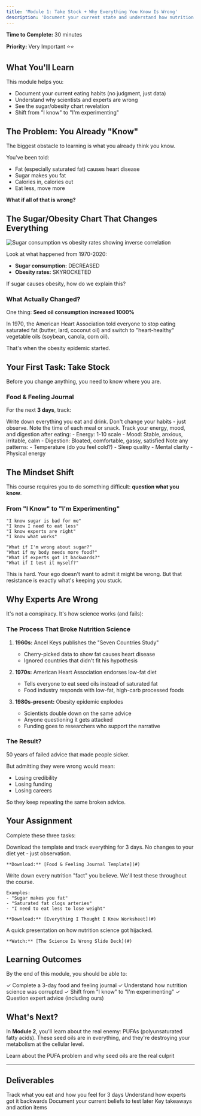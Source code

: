 ```yaml
---
title: 'Module 1: Take Stock + Why Everything You Know Is Wrong'
description: 'Document your current state and understand how nutrition science got hijacked'
---
```


**Time to Complete:** 30 minutes

**Priority:** Very Important ⭐⭐

## What You'll Learn

This module helps you:
- Document your current eating habits (no judgment, just data)
- Understand why scientists and experts are wrong
- See the sugar/obesity chart revelation
- Shift from "I know" to "I'm experimenting"

## The Problem: You Already "Know"

The biggest obstacle to learning is what you already think you know.

You've been told:
- Fat (especially saturated fat) causes heart disease
- Sugar makes you fat
- Calories in, calories out
- Eat less, move more

**What if all of that is wrong?**

## The Sugar/Obesity Chart That Changes Everything

<Frame>
  <img src="/images/sugar-obesity-chart.png" alt="Sugar consumption vs obesity rates showing inverse correlation" />
</Frame>

Look at what happened from 1970-2020:
- **Sugar consumption:** DECREASED
- **Obesity rates:** SKYROCKETED

If sugar causes obesity, how do we explain this?

### What Actually Changed?

One thing: **Seed oil consumption increased 1000%**

In 1970, the American Heart Association told everyone to stop eating saturated fat (butter, lard, coconut oil) and switch to "heart-healthy" vegetable oils (soybean, canola, corn oil).

That's when the obesity epidemic started.

## Your First Task: Take Stock

Before you change anything, you need to know where you are.

### Food & Feeling Journal

For the next **3 days**, track:

<Steps>
  <Step title="What You Eat">
    Write down everything you eat and drink. Don't change your habits - just observe.
  </Step>

  <Step title="When You Eat">
    Note the time of each meal or snack.
  </Step>

  <Step title="How You Feel">
    Track your energy, mood, and digestion after eating:
    - Energy: 1-10 scale
    - Mood: Stable, anxious, irritable, calm
    - Digestion: Bloated, comfortable, gassy, satisfied
  </Step>

  <Step title="Body Signals">
    Note any patterns:
    - Temperature (do you feel cold?)
    - Sleep quality
    - Mental clarity
    - Physical energy
  </Step>
</Steps>

## The Mindset Shift

This course requires you to do something difficult: **question what you know**.

### From "I Know" to "I'm Experimenting"

<CodeGroup>

```text Old Mindset
"I know sugar is bad for me"
"I know I need to eat less"
"I know experts are right"
"I know what works"
```

```text New Mindset
"What if I'm wrong about sugar?"
"What if my body needs more food?"
"What if experts got it backwards?"
"What if I test it myself?"
```

</CodeGroup>

This is hard. Your ego doesn't want to admit it might be wrong. But that resistance is exactly what's keeping you stuck.

## Why Experts Are Wrong

It's not a conspiracy. It's how science works (and fails):

### The Process That Broke Nutrition Science

1. **1960s:** Ancel Keys publishes the "Seven Countries Study"
   - Cherry-picked data to show fat causes heart disease
   - Ignored countries that didn't fit his hypothesis

2. **1970s:** American Heart Association endorses low-fat diet
   - Tells everyone to eat seed oils instead of saturated fat
   - Food industry responds with low-fat, high-carb processed foods

3. **1980s-present:** Obesity epidemic explodes
   - Scientists double down on the same advice
   - Anyone questioning it gets attacked
   - Funding goes to researchers who support the narrative

### The Result?

50 years of failed advice that made people sicker.

But admitting they were wrong would mean:
- Losing credibility
- Losing funding
- Losing careers

So they keep repeating the same broken advice.

## Your Assignment

Complete these three tasks:

<AccordionGroup>
  <Accordion title="1. Food & Feeling Journal (3 days)">
    Download the template and track everything for 3 days. No changes to your diet yet - just observation.

    **Download:** [Food & Feeling Journal Template](#)
  </Accordion>

  <Accordion title="2. 'Everything I Thought I Knew' Worksheet">
    Write down every nutrition "fact" you believe. We'll test these throughout the course.

    Examples:
    - "Sugar makes you fat"
    - "Saturated fat clogs arteries"
    - "I need to eat less to lose weight"

    **Download:** [Everything I Thought I Knew Worksheet](#)
  </Accordion>

  <Accordion title="3. Watch: The Science Is Wrong (10 min)">
    A quick presentation on how nutrition science got hijacked.

    **Watch:** [The Science Is Wrong Slide Deck](#)
  </Accordion>
</AccordionGroup>

## Learning Outcomes

By the end of this module, you should be able to:

✓ Complete a 3-day food and feeling journal
✓ Understand how nutrition science was corrupted
✓ Shift from "I know" to "I'm experimenting"
✓ Question expert advice (including ours)

## What's Next?

In **Module 2**, you'll learn about the real enemy: PUFAs (polyunsaturated fatty acids). These seed oils are in everything, and they're destroying your metabolism at the cellular level.

<Card title="Continue to Module 2" icon="arrow-right" href="/course/phase1/module2-pufa-problem">
  Learn about the PUFA problem and why seed oils are the real culprit
</Card>

---

## Deliverables

<CardGroup cols={2}>
  <Card title="Food/Feeling Journal Template" icon="file-pdf">
    Track what you eat and how you feel for 3 days
  </Card>

  <Card title="The Science Is Wrong Deck" icon="presentation">
    Understand how experts got it backwards
  </Card>

  <Card title="'Everything I Thought I Knew' Worksheet" icon="list-check">
    Document your current beliefs to test later
  </Card>

  <Card title="Module 1 Summary" icon="book">
    Key takeaways and action items
  </Card>
</CardGroup>
